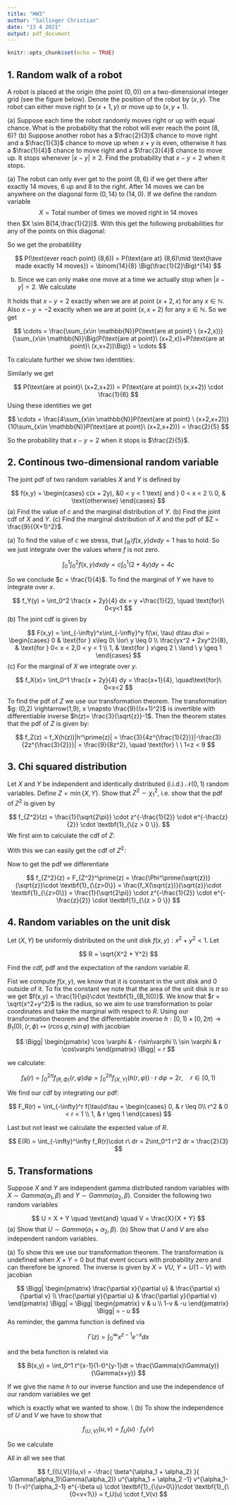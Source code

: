 ```yaml
---
title: "HW3"
author: "Sallinger Christian"
date: "13 4 2021"
output: pdf_document
---
```


```r
knitr::opts_chunk$set(echo = TRUE)
```
## 1. Random walk of a robot

A robot is placed at the origin (the point $(0,0)$) on a two-dimensional integer grid (see the figure below). Denote the position of the robot by $(x,y)$. The robot can either move right to $(x+1,y)$ or move up to $(x,y+1)$.

\begin{center}
\includegraphics[width = 0.5 \linewidth]{Grid.jpg}
\end{center}

\noindent
(a) Suppose each time the robot randomly moves right or up with equal chance. What is the probability that the robot will ever reach the point $(8,6)$? \newline
(b) Suppose another robot has a $\frac{2}{3}$ chance to move right and a $\frac{1}{3}$ chance to move up when $x+y$ is even, otherwise it has a $\frac{1}{4}$ chance to move right and a $\frac{3}{4}$ chance to move up. It stops whenever $|x-y| \geq 2$. Find the probability that $x-y = 2$ when it stops.

\textbf{Solution} \newline
(a) The robot can only ever get to the point $(8,6)$ if we get there after exactly $14$ moves, $6$ up and $8$ to the right. After $14$ moves we can be anywhere on the diagonal form $(0,14)$ to $(14,0)$. If we define the random variable 
$$
X =
 \text{Total number of times we moved right in 14 moves}
$$
then $X \sim B(14,\frac{1}{2})$.
With this get the following probabilities for any of the points on this diagonal:

\begin{align*}
&P(\text{are at point (14-k,k)}\mid \text{have made exactly 14 moves})
=
P(\text{are at point (k,14-k)}\mid \text{have made exactly 14 moves}) \\
&=
P(X = k)
=
\binom{14}{k}\Big(\frac{1}{2}\Big)^{14}
=
\binom{14}{14-k}\Big(\frac{1}{2}\Big)^{14}
\end{align*}

So we get the probablility

$$
P(\text{ever reach point} (8,6))
=
P(\text{are at} (8,6)\mid \text{have made exactly 14 moves})
=
\binom{14}{8} \Big(\frac{1}{2}\Big)^{14}
$$

(b) Since we can only make one move at a time we actually stop when $|x-y| = 2$. We calculate

\begin{align*}
&P(x-y = 2 \ \Big|\ |x-y| = 2)
=
P(x-y = 2 \mid x-y = 2 \lor x-y = -2) \\
&=
\frac{P(x-y = 2 \land( x-y = 2 \lor x-y = -2))}{P(x-y = 2 \lor x-y = -2)}
=
\frac{P(x-y = 2)}{P(x-y = 2 \lor x-y = -2)}
=
\cdots
\end{align*}

It holds that $x-y = 2$ exactly when we are at point $(x+2,x)$ for any $x \in \mathbb{N}$. Also $x-y = -2$ exactly when we are at point $(x,x+2)$ for any $x \in \mathbb{N}$. So we get

$$
\cdots 
=
\frac{\sum_{x\in \mathbb{N}}P(\text{are at point} \ (x+2,x))}{\sum_{x\in \mathbb{N}}\Big(P(\text{are at point}\ (x+2,x))+P(\text{are at point}\ (x,x+2))\Big)}
=
\cdots
$$

To calculate further we show two identities:
\begin{align*}
&P(\text{are at point}\ (x+2,x+2))
=
P(\text{are at point}\ (x+2,x+1)) \cdot P(\text{move up}\mid x+y\ \text{is odd}) \\
&=
P(\text{are at point}\ (x+2,x+1)) \cdot \frac{3}{4}
=
P(\text{are at point}\ (x+2,x))\cdot P(\text{move up}\mid x+y\ \text{is even}) \cdot \frac{3}{4}\\
&=
P(\text{are at point}\ (x+2,x)) \cdot \frac{1}{4}
\end{align*}

Similarly we get

$$
P(\text{are at point}\ (x+2,x+2))
=
P(\text{are at point}\ (x,x+2)) \cdot \frac{1}{6}
$$
Using these identities we get

$$
\cdots
=
\frac{4\sum_{x\in \mathbb{N}}P(\text{are at point} \ (x+2,x+2))}{10\sum_{x\in \mathbb{N}}P(\text{are at point}\ (x+2,x+2))}
=
\frac{2}{5}
$$

So the probability that $x-y = 2$ when it stops is $\frac{2}{5}$.

## 2. Continous two-dimensional random variable

The joint pdf of two random variables $X$ and $Y$ is defined by

$$
f(x,y)
=
\begin{cases}
c(x + 2y), &0 < y < 1 \text{ and } 0 < x < 2 \\
0, & \text{otherwise}
\end{cases}
$$
\noindent
(a) Find the value of $c$ and the marginal distribution of $Y$.\newline
(b) Find the joint cdf of $X$ and $Y$. \newline
(c) Find the marginal distribution of $X$ and the pdf of $Z = \frac{9}{(X+1)^2}$.\newline

\textbf{Solution} \newline
(a) To find the value of $c$ we stress, that $\int_{\mathbb{R}^2}f(x,y) dx dy = 1$ has to hold. So we just integrate over the values where $f$ is not zero.

$$
\int_0^1 \int_0^2 f(x,y) dx dy
=
c\int_0^1 (2+4y) dy
=
4c
$$

So we conclude $c = \frac{1}{4}$. To find the marginal of $Y$ we have to integrate over $x$.

$$
f_Y(y)
=
\int_0^2 \frac{x + 2y}{4} dx
=
y +\frac{1}{2}, \quad \text{for}\ 0<y<1
$$
\noindent
(b) The joint cdf is given by 

$$
F(x,y) 
= 
\int_{-\infty}^x\int_{-\infty}^y f(\xi, \tau) d\tau d\xi
=
\begin{cases}
0 & \text{for } x\leq 0\ \lor\ y \leq 0  \\
\frac{yx^2 + 2xy^2}{8}, & \text{for } 0< x < 2,0 < y < 1 \\
1, & \text{for } x\geq 2 \ \land \ y \geq 1
\end{cases}
$$
\noindent
(c) For the marginal of $X$ we integrate over $y$.

$$
f_X(x)=
\int_0^1 \frac{x + 2y}{4} dy
=
\frac{x+1}{4}, \quad\text{for}\ 0<x<2
$$

To find the pdf of $Z$ we use our transformation theorem. The transformation $g: (0,2) \rightarrow(1,9), x \mapsto \frac{9}{(x+1)^2}$ is invertible with differentiable inverse $h(z)= \frac{3}{\sqrt{z}}-1$. Then the theorem states that the pdf of $Z$ is given by:

$$
f_Z(z)
=
f_X(h(z))|h^\prime(z)|
=
\frac{3}{4z^{\frac{1}{2}}}|-\frac{3}{2z^{\frac{3}{2}}}|
=
\frac{9}{8z^2}, \quad \text{for} \ \ 1<z < 9
$$

## 3. Chi squared distribution

Let $X$ and $Y$ be independent and identically distributed (i.i.d.) $\mathcal{N}(0,1)$ random variables. Define $Z = \min\{X,Y\}$. Show that $Z^2 \sim \chi_1^2$, i.e. show that the pdf of $Z^2$ is given by 

$$
f_{Z^2}(z) = \frac{1}{\sqrt{2\pi}}
\cdot z^{-\frac{1}{2}} 
\cdot e^{-\frac{z}{2}}
\cdot \textbf{1}_{\{z > 0 \}}.
$$
\textbf{Solution} \newline
We first aim to calculate the cdf of $Z$:

\begin{align*}
F_Z(z)
&=
P(Z \leq z)
=
P(\min\{X,Y\} \leq z)
=
1 - P(\min\{X,Y\} > z) \\
&= 1 -P(X >z \ \land \ Y>z)
=
1-P(X>z)P(Y>z) \\
&=
1 - \big((1-P(X\leq z))(1-P(Y\leq z))\big) \\
&=
P(X\leq z) +P(Y \leq z) - P(Y\leq z)P(X\leq z) \\
&=
F_X(z) + F_Y(z) - F_X(z)F_Y(z)
=
2 \Phi(z) - \Phi(z)^2\\
\end{align*}

With this we can easily get the cdf of $Z^2$:

\begin{align*}
F_{Z^2}(z)
&=
P(Z^2 \leq z)
=
P(Z\leq \sqrt z) - P(Z\leq -\sqrt z)
=
2 \Phi(\sqrt z) - \Phi(\sqrt z)^2 -2 \Phi(-\sqrt z)+ \Phi(- \sqrt z)^2 \\
&=
2 \Phi(\sqrt z) - \Phi(\sqrt z)^2 -2 (1 -\Phi(\sqrt z))+ (1-\Phi(\sqrt z))^2
=
2 \Phi(\sqrt z) - 1
\end{align*}
Now to get the pdf we differentiate

$$
f_{Z^2}(z)
=
F_{Z^2}^\prime(z)
=
\frac{\Phi^\prime(\sqrt{z})}{\sqrt{z}}\cdot \textbf{1}_{\{z>0\}}
=
\frac{f_X(\sqrt{z})}{\sqrt{z}}\cdot \textbf{1}_{\{z>0\}}
=
\frac{1}{\sqrt{2\pi}}
\cdot z^{-\frac{1}{2}} 
\cdot e^{-\frac{z}{2}}
\cdot \textbf{1}_{\{z > 0 \}}
$$


## 4. Random variables on the unit disk

Let $(X,Y)$ be uniformly distributed on the unit disk ${f(x,y): x^2 + y^2 < 1}$. Let 

$$
R 
=
\sqrt{X^2 + Y^2}
$$

Find the cdf, pdf and the expectation of the random variable $R$.

\textbf{Solution} \newline

Fist we compute $f(x,y)$, we know that it is constant in the unit disk and 0 outside of it. To fix the constant we note that the area of the unit disk is $\pi$ so we get $f(x,y) = \frac{1}{\pi}\cdot \textbf{1}_{B_1(0)}$. We know that $r = \sqrt{x^2+y^2}$ is the radius, so we aim to use transformation to polar coordinates and take the marginal with respect to $R$. Using our transformation theorem and the differentiable inverse $h: [0,1)\times[0,2\pi) \rightarrow B_1(0), (r,\phi)\mapsto (r \cos \varphi,r \sin\varphi)$ with jacobian 

$$
\Bigg|
\begin{pmatrix}
\cos \varphi & - r\sin\varphi \\
\sin \varphi & r \cos\varphi
\end{pmatrix}
\Bigg|
=
r
$$

we calculate:

$$
f_R(r)
=
\int_0^{2\pi}f_{(R,\Phi)}(r,\varphi)d\varphi
=
\int_0^{2\pi} f_{(X,Y)}(h(r,\varphi))\cdot r\ d\varphi
=
2r, \quad r\in[0,1)
$$

We find our cdf by integrating our pdf:

$$
F_R(r)
=
\int_{-\infty}^r f(\tau)d\tau
=
\begin{cases}
0, & r \leq 0\\
r^2 & 0 < r < 1 \\
1, & r \geq 1
\end{cases}
$$

Last but not least we calculate the expected value of $R$.

$$
E(R)
=
\int_{-\infty}^\infty f_R(r)\cdot r\ dr
=
2\int_0^1 r^2 dr
=
\frac{2}{3}
$$

## 5. Transformations

Suppose $X$ and $Y$ are independent gamma distributed random variables with $X \sim Gamma(\alpha_1,\beta)$ and $Y \sim Gamma(\alpha_2,\beta)$. Consider the following two random variables

$$
U = X + Y
\quad
\text{and}
\quad
V = \frac{X}{X + Y}
$$
\noindent
(a) Show that $U \sim Gamma(\alpha_1+\alpha_2,\beta)$. \newline
(b) Show that $U$ and $V$ are also independent random variables.

\textbf{Solution} \newline
(a) To show this we use our transformation theorem. The transformation is undefined when $X+Y = 0$ but that event occurs with probability zero and can therefore be ignored. The inverse is given by $X=VU, \ Y=U(1-V)$ with jacobian

$$
\Bigg|
\begin{pmatrix}
\frac{\partial x}{\partial u} & \frac{\partial x}{\partial v} \\
\frac{\partial y}{\partial u} & \frac{\partial y}{\partial v}
\end{pmatrix}
\Bigg|
=
\Bigg|
\begin{pmatrix}
v & u \\
1-v & -u
\end{pmatrix}
\Bigg|
=
- u
$$
As reminder, the gamma function is defined via 

$$
\Gamma(z)
=
\int_0^\infty x^{z-1}e^{-x} dx
$$

and the beta function is related via

$$
B(x,y) 
=
\int_0^1 t^{x-1}(1-t)^{y-1}dt
=
\frac{\Gamma(x)\Gamma(y)}{\Gamma(x+y)}
$$

If we give the name $h$ to our inverse function and use the independence of our random variables we get 

\begin{align*}
f_U(u)
&=
-\int_{-\infty}^\infty f_{(X,Y)}(h(u,v))\cdot u \ dv \\
&=
-\int_{-\infty}^\infty \frac{\beta^{\alpha_1}}{\Gamma(\alpha_1)}(uv)^{\alpha_1 -1}e^{- \beta uv} \cdot \textbf{1}_{\{uv > 0\}}
\frac{\beta^{\alpha_2}}{\Gamma(\alpha_2)}(u(1-v))^{\alpha_2 -1}e^{- \beta(u-uv)}
\cdot \textbf{1}_{\{u(1-v) > 0\}}\cdot u\ dv \\
&=
\textbf{1}_{\{u>0\}} \cdot
\frac{\beta^{\alpha_1 + \alpha_2} \cdot u^{\alpha_1 + \alpha_2 - 1}e^{-\beta u}}{\Gamma(\alpha_1)\Gamma(\alpha_2)}
\int_0^1 v^{\alpha_1 -1}(v-1)^{\alpha_2 - 1} dv
=
\frac{\beta^{\alpha_1 + \alpha_2}}{\Gamma(\alpha_1 + \alpha_2)} u^{\alpha_1 + \alpha_2 -1}e^{-\beta u} \cdot \textbf{1}_{\{u>0\}}
\end{align*}

which is exactly what we wanted to show. \\
(b) To show the independence of $U$ and $V$ we have to show that 

$$
f_{(U,V)}(u,v)
=
f_U(u)\cdot f_V(v)
$$

So we calculate

\begin{align*}
f_V(v)
&=
-\int_{-\infty}^\infty f_{(X,Y)}(h(u,v))\cdot u \ du \\
&=
-\int_{-\infty}^\infty \frac{\beta^{\alpha_1}}{\Gamma(\alpha_1)}(uv)^{\alpha_1 -1}e^{- \beta uv} \cdot \textbf{1}_{\{uv > 0\}}
\frac{\beta^{\alpha_2}}{\Gamma(\alpha_2)}(u(1-v))^{\alpha_2 -1}e^{- \beta(u-uv)}
\cdot \textbf{1}_{\{u(1-v) > 0\}}\cdot u\ du \\
&=
\textbf{1}_{\{0<v<1\}}\frac{ v^{\alpha_1-1}(1-v)^{\alpha_2 - 1}
}{\Gamma(\alpha_1)\Gamma(\alpha_2)}
\int_0^\infty (\beta u)^{\alpha_1 + \alpha_2 -1}e^{-\beta u}du \\
&=
\textbf{1}_{\{0<v<1\}}\frac{ v^{\alpha_1-1}(1-v)^{\alpha_2 - 1}
}{\Gamma(\alpha_1)\Gamma(\alpha_2)}\Gamma(\alpha_1+\alpha_2)
\end{align*}

All in all we see that

$$
f_{(U,V)}(u,v)
=
-\frac{
\beta^{\alpha_1 + \alpha_2}
}{
\Gamma(\alpha_1)\Gamma(\alpha_2)}
u^{\alpha_1 + \alpha_2 -1}
v^{\alpha_1-1}
(1-v)^{\alpha_2-1}
e^{-\beta u}
\cdot \textbf{1}_{\{u>0\}}\cdot \textbf{1}_{\{0<v<1\}}
=
f_U(u) \cdot f_V(v)
$$